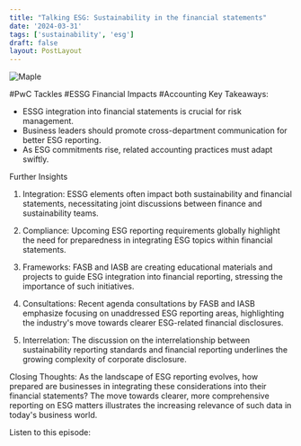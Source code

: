 ```yaml
---
title: "Talking ESG: Sustainability in the financial statements"
date: '2024-03-31'
tags: ['sustainability', 'esg']
draft: false
layout: PostLayout
---
```


<div className="flex justify-center">
  <div className="my-1 w-full px-2 xl:my-1 xl:w-1/2 xl:px-2">
    <img src="https://willpolesa.pythonanywhere.com/static/podcast_thumbnails/recWo1Jbca0IwFdG3podcast_thumbnail.jpg" alt="Maple" className="mx-auto h-58 w-auto" />
  </div>
</div>

#PwC Tackles #ESSG Financial Impacts #Accounting
Key Takeaways:
- ESSG integration into financial statements is crucial for risk management.
- Business leaders should promote cross-department communication for better ESG reporting.
- As ESG commitments rise, related accounting practices must adapt swiftly.

Further Insights
1. Integration:
ESSG elements often impact both sustainability and financial statements, necessitating joint discussions between finance and sustainability teams.

2. Compliance:
Upcoming ESG reporting requirements globally highlight the need for preparedness in integrating ESG topics within financial statements.

3. Frameworks:
FASB and IASB are creating educational materials and projects to guide ESG integration into financial reporting, stressing the importance of such initiatives.

4. Consultations:
Recent agenda consultations by FASB and IASB emphasize focusing on unaddressed ESG reporting areas, highlighting the industry's move towards clearer ESG-related financial disclosures.

5. Interrelation:
The discussion on the interrelationship between sustainability reporting standards and financial reporting underlines the growing complexity of corporate disclosure.

Closing Thoughts:
As the landscape of ESG reporting evolves, how prepared are businesses in integrating these considerations into their financial statements? The move towards clearer, more comprehensive reporting on ESG matters illustrates the increasing relevance of such data in today's business world.

Listen to this episode:

